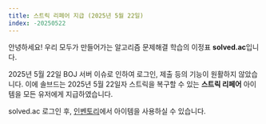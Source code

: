 ```yaml
---
title: 스트릭 리페어 지급 (2025년 5월 22일)
index: -20250522
---
```


안녕하세요! 우리 모두가 만들어가는 알고리즘 문제해결 학습의 이정표 **solved.ac**입니다.

2025년 5월 22일 BOJ 서버 이슈로 인하여 로그인, 제출 등의 기능이 원활하지 않았습니다.
이에 솔브드는 2025년 5월 22일자 스트릭을 복구할 수 있는 **스트릭 리페어** 아이템을 모든 유저에게 지급하였습니다.

solved.ac 로그인 후, [인벤토리](https://solved.ac/inventory)에서 아이템을 사용하실 수 있습니다.
